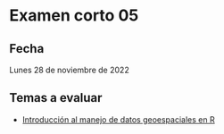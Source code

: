 # Examen corto 05 {.unnumbered}

## Fecha {.unnumbered}

Lunes 28 de noviembre de 2022

## Temas a evaluar {.unnumbered}

-   [Introducción al manejo de datos geoespaciales en R](https://pf0953-programacionr.github.io/2022-ii/10-introduccion-manejo-datos-geoespaciales.html)